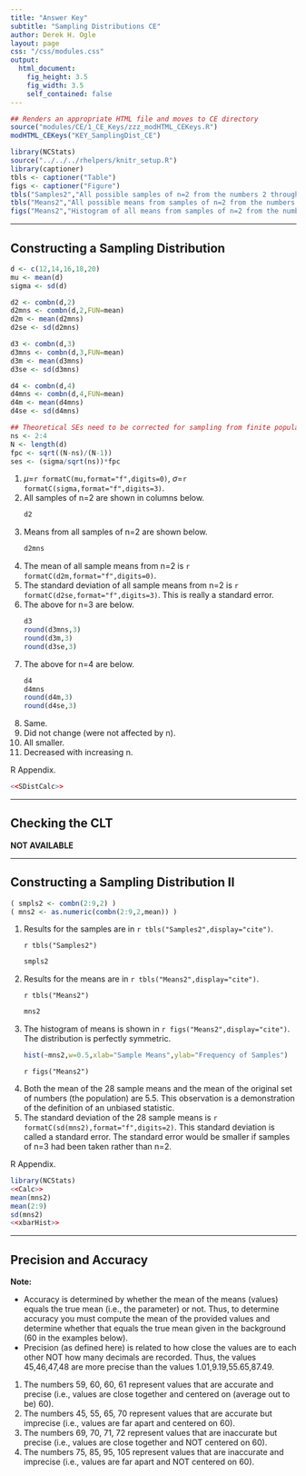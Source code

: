 ```yaml
---
title: "Answer Key"
subtitle: "Sampling Distributions CE"
author: Derek H. Ogle
layout: page
css: "/css/modules.css"
output:
  html_document:
    fig_height: 3.5
    fig_width: 3.5
    self_contained: false
---
```


```r
## Renders an appropriate HTML file and moves to CE directory
source("modules/CE/1_CE_Keys/zzz_modHTML_CEKeys.R")
modHTML_CEKeys("KEY_SamplingDist_CE")
```

```r
library(NCStats)
source("../../../rhelpers/knitr_setup.R")
library(captioner)
tbls <- captioner("Table")
figs <- captioner("Figure")
tbls("Samples2","All possible samples of n=2 from the numbers 2 through 9. Each column represents the two values in a possible sample.")
tbls("Means2","All possible means from samples of n=2 from the numbers 2 through 9.")
figs("Means2","Histogram of all means from samples of n=2 from the numbers 2 through 9.")
```

----

## Constructing a Sampling Distribution

```r
d <- c(12,14,16,18,20)
mu <- mean(d)
sigma <- sd(d)

d2 <- combn(d,2)
d2mns <- combn(d,2,FUN=mean)
d2m <- mean(d2mns)
d2se <- sd(d2mns)

d3 <- combn(d,3)
d3mns <- combn(d,3,FUN=mean)
d3m <- mean(d3mns)
d3se <- sd(d3mns)

d4 <- combn(d,4)
d4mns <- combn(d,4,FUN=mean)
d4m <- mean(d4mns)
d4se <- sd(d4mns)
```
```r
## Theoretical SEs need to be corrected for sampling from finite populations
ns <- 2:4
N <- length(d)
fpc <- sqrt((N-ns)/(N-1))
ses <- (sigma/sqrt(ns))*fpc
```

<ol>
  <li> $\mu$=`r formatC(mu,format="f",digits=0)`, $\sigma$=`r formatC(sigma,format="f",digits=3)`.</li>
  <li> All samples of n=2 are shown in columns below.</li>
```r
d2
```
  <li> Means from all samples of n=2 are shown below.</li>
```r
d2mns
```
  <li> The mean of all sample means from n=2 is `r formatC(d2m,format="f",digits=0)`.</li>
  <li> The standard deviation of all sample means from n=2 is `r formatC(d2se,format="f",digits=3)`. This is really a standard error.</li>
  <li> The above for n=3 are below.</li>
```r
d3
round(d3mns,3)
round(d3m,3)
round(d3se,3)
```
  <li> The above for n=4 are below.</li>
```r
d4
d4mns
round(d4m,3)
round(d4se,3)
```

  <li>Same.</li>
  <li>Did not change (were not affected by n).</li>
  <li>All smaller.</li>
  <li>Decreased with increasing n.</li>
</ol>

R Appendix.
```r
<<SDistCalc>>
```

----

## Checking the CLT

**NOT AVAILABLE**

----

## Constructing a Sampling Distribution II
```r
( smpls2 <- combn(2:9,2) )
( mns2 <- as.numeric(combn(2:9,2,mean)) )
```

<ol>
  <li>Results for the samples are in `r tbls("Samples2",display="cite")`.</li>

`r tbls("Samples2")`

```r
smpls2
```

  <li>Results for the means are in `r tbls("Means2",display="cite")`.</li>

`r tbls("Means2")`

```r
mns2
```

  <li>The histogram of means is shown in `r figs("Means2",display="cite")`. The distribution is perfectly symmetric.</li>
  
```r
hist(~mns2,w=0.5,xlab="Sample Means",ylab="Frequency of Samples")
```

`r figs("Means2")`

  <li>Both the mean of the 28 sample means and the mean of the original set of numbers (the population) are 5.5. This observation is a demonstration of the definition of an unbiased statistic.</li>
  <li>The standard deviation of the 28 sample means is `r formatC(sd(mns2),format="f",digits=2)`. This standard deviation is called a standard error. The standard error would be smaller if samples of n=3 had been taken rather than n=2.</li>
</ol>

R Appendix.
```r
library(NCStats)
<<Calc>>
mean(mns2)
mean(2:9)
sd(mns2)
<<xbarHist>>
```

----

## Precision and Accuracy

<div class="alert alert-warning">
<strong>Note:</strong>
<ul>
<li>Accuracy is determined by whether the mean of the means (values) equals the true mean (i.e., the parameter) or not. Thus, to determine accuracy you must compute the mean of the provided values and determine whether that equals the true mean given in the background (60 in the examples below).</li>
<li>Precision (as defined here) is related to how close the values are to each other NOT how many decimals are recorded. Thus, the values 45,46,47,48 are more precise than the values 1.01,9.19,55.65,87.49.</li>
</ul>
</div>


1. The numbers 59, 60, 60, 61 represent values that are accurate and precise (i.e., values are close together and centered on (average out to be) 60).
1. The numbers 45, 55, 65, 70 represent values that are accurate but imprecise (i.e., values are far apart and centered on 60).
1. The numbers 69, 70, 71, 72 represent values that are inaccurate but precise (i.e., values are close together and NOT centered on 60).
1. The numbers 75, 85, 95, 105 represent values that are inaccurate and imprecise (i.e., values are far apart and NOT centered on 60).
